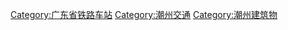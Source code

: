 [[Category:广东省铁路车站|Category:广东省铁路车站]]
[[Category:潮州交通|Category:潮州交通]]
[[Category:潮州建筑物|Category:潮州建筑物]]
